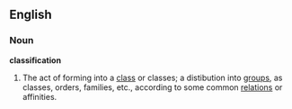 ==English==

===Noun===

'''classification'''

#The act of forming into a [[class]] or classes; a distibution into [[group]]s, as classes, orders, families, etc., according to some common [[relation]]s or affinities.